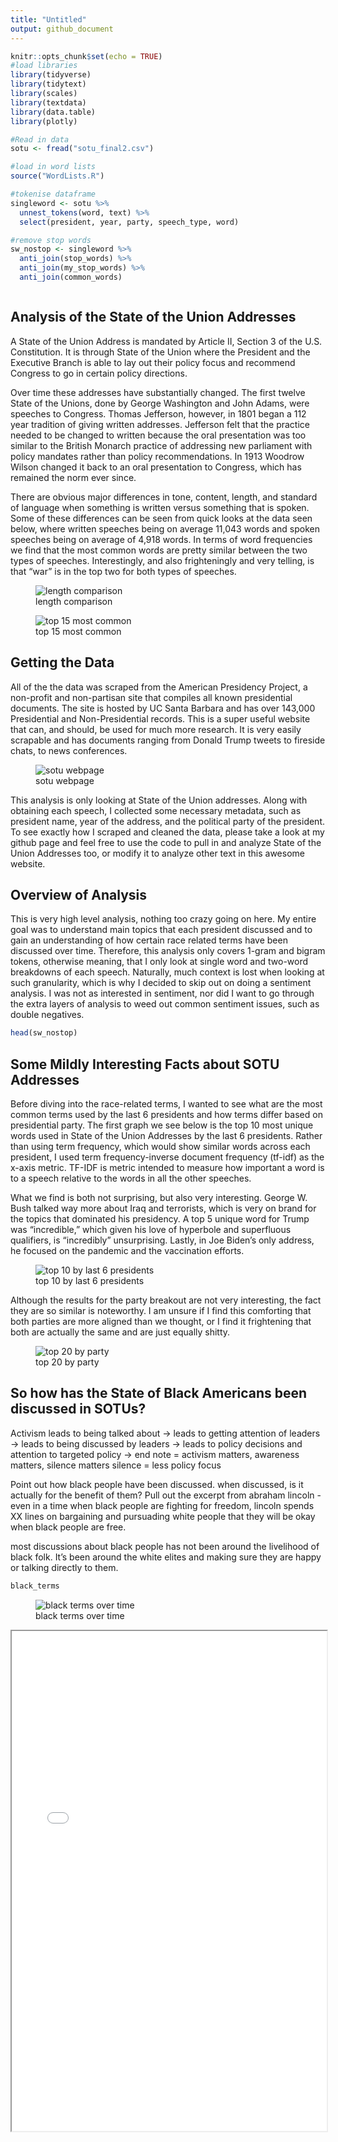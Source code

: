 ```yaml
---
title: "Untitled"
output: github_document
---
```


```r
knitr::opts_chunk$set(echo = TRUE)
#load libraries
library(tidyverse)
library(tidytext)
library(scales)
library(textdata)
library(data.table)
library(plotly)

#Read in data
sotu <- fread("sotu_final2.csv")

#load in word lists
source("WordLists.R")

#tokenise dataframe
singleword <- sotu %>% 
  unnest_tokens(word, text) %>%
  select(president, year, party, speech_type, word)

#remove stop words
sw_nostop <- singleword %>% 
  anti_join(stop_words) %>%
  anti_join(my_stop_words) %>% 
  anti_join(common_words)



```

## Analysis of the State of the Union Addresses

A State of the Union Address is mandated by Article II, Section 3 of the U.S. Constitution. It is through State of the Union  where the President and the Executive Branch is able to lay out their policy focus and recommend Congress to go in certain policy directions.

Over time these addresses have substantially changed. The first twelve State of the Unions, done by George Washington and John Adams, were speeches to Congress. Thomas Jefferson, however, in 1801 began a 112 year tradition of giving written addresses. Jefferson felt that the practice needed to be changed to written because the oral presentation was too similar to the British Monarch practice of addressing new parliament with policy mandates rather than policy recommendations. In 1913 Woodrow Wilson changed it back to an oral presentation to Congress, which has remained the norm ever since. 

There are obvious major differences in tone, content, length, and standard of language when something is written versus something that is spoken. Some of these differences can be seen from quick looks at the data seen below, where written speeches being on average 11,043 words and spoken speeches being on average of 4,918 words. In terms of word frequencies we find that the most common words are pretty similar between the two types of speeches. Interestingly, and also frighteningly and very telling, is that "war" is in the top two for both types of speeches.

![length comparison](\img\posts\SOTU\lengthcomparison.png)


![top 15 most common](\img\posts\SOTU\top15_allsotu.png)


## Getting the Data

All of the the data was scraped from the American Presidency Project, a non-profit and non-partisan site that compiles all known presidential documents. The site is hosted by UC Santa Barbara and has over 143,000 Presidential and Non-Presidential records. This is a super useful website that can, and should, be used for much more research. It is very easily scrapable and has documents ranging from Donald Trump tweets to fireside chats, to news conferences. 


![sotu webpage](\img\posts\SOTU\SOTUwebpage.png)


This analysis is only looking at State of the Union addresses. Along with obtaining each speech, I collected some necessary metadata, such as president name, year of the address, and the political party of the president. To see exactly how I scraped and cleaned the data, please take a look at my github page and feel free to use the code to pull in and analyze State of the Union Addresses too, or modify it to analyze other text in this awesome website.


## Overview of Analysis

This is very high level analysis, nothing too crazy going on here. My entire goal was to understand main topics that each president discussed and to gain an understanding of how certain race related terms have been discussed over time. Therefore, this analysis only covers 1-gram and bigram tokens, otherwise meaning, that I only look at single word and two-word breakdowns of each speech. Naturally, much context is lost when looking at such granularity, which is why I decided to skip out on doing a sentiment analysis. I was not as interested in sentiment, nor did I want to go through the extra layers of analysis to weed out common sentiment issues, such as double negatives. 

```r
head(sw_nostop)
```


## Some Mildly Interesting Facts about SOTU Addresses

Before diving into the race-related terms, I wanted to see what are the most common terms used by the last 6 presidents and how terms differ based on presidential party. The first graph we see below is the top 10 most unique words used in State of the Union Addresses by the last 6 presidents. Rather than using term frequency, which would show similar words across each president, I used term frequency-inverse document frequency (tf-idf) as the x-axis metric. TF-IDF is metric intended to measure how important a word is to a speech relative to the words in all the other speeches.

What we find is both not surprising, but also very interesting. George W. Bush talked way more about Iraq and terrorists, which is very on brand for the topics that dominated his presidency. A top 5 unique word for Trump was "incredible," which given his love of hyperbole and superfluous qualifiers, is "incredibly" unsurprising. Lastly, in Joe Biden's only address, he focused on the pandemic and the vaccination efforts.

![top 10 by last 6 presidents](\img\posts\SOTU\top_tfidf_presidents.png)

Although the results for the party breakout are not very interesting, the fact they are so similar is noteworthy. I am unsure if I find this comforting that both parties are more aligned than we thought, or I find it frightening that both are actually the same and are just equally shitty.

![top 20 by party](\img\posts\SOTU\top_tfidf_party.png)

## So how has the State of Black Americans been discussed in SOTUs?

Activism leads to being talked about -> leads to getting attention of leaders -> leads to being discussed by leaders -> leads to policy decisions and attention to targeted policy -> end note = activism matters, awareness matters, silence matters
silence = less policy focus

Point out how black people have been discussed. when discussed, is it actually for the benefit of them? Pull out the excerpt from abraham lincoln - even in a time when black people are fighting for freedom, lincoln spends XX lines on bargaining and pursuading white people that they will be okay when black people are free.

most discussions about black people has not been around the livelihood of black folk. It's been around the white elites and making sure they are happy or talking directly to them.

```r
black_terms

```

![black terms over time]()

<iframe src = "\img\posts\SOTU\blackterms_overtime.html" height = "800px" width = "100%"></iframe>
